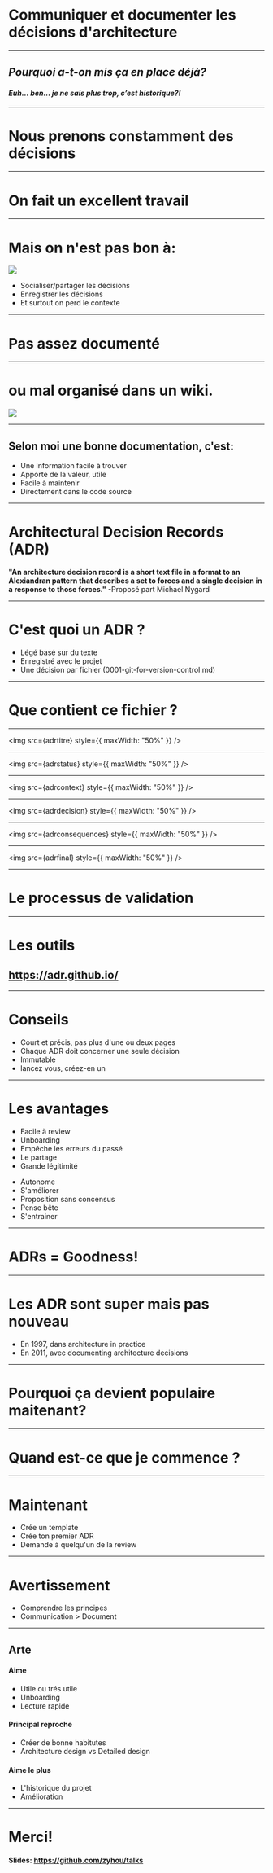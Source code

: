 


# Communiquer et documenter les décisions d'architecture

---

## _Pourquoi a-t-on mis ça en place déjà?_

#### _Euh… ben… je ne sais plus trop, c’est historique?!_

---

# Nous prenons constamment des décisions

---

# On fait un excellent travail

---

# Mais on n'est pas bon à:

<div style={{ display: "flex", alignItems: "center" }}>
    <img src={onestpasbon} />
    <ul>
        <Appear>
            <li>Socialiser/partager les décisions</li>
            <li>Enregistrer les décisions</li>
            <li>Et surtout on perd le contexte</li>
        </Appear>
    </ul>
</div>

---

# Pas assez documenté

---

# ou mal organisé dans un wiki.

<img src={uptodatedoc} />

---

## Selon moi une bonne documentation, c'est:

<ul>
    <li>Une information facile à trouver</li>
    <li>Apporte de la valeur, utile</li>
    <li>Facile à maintenir</li>
    <li>Directement dans le code source</li>
</ul>

---

# Architectural Decision Records (ADR)

__"An architecture decision record is a **short text file** in a format to an Alexiandran pattern that describes a **set to forces** and a **single decision** in a response to those forces."__ -Proposé part Michael Nygard

---

# C'est quoi un ADR ?

<ul>
    <li>Légé basé sur du texte</li>
    <li>Enregistré avec le projet</li>
    <li>Une décision par fichier (0001-git-for-version-control.md)</li>
</ul>

---

# Que contient ce fichier ?

---

<img src={adrtitre} style={{ maxWidth: "50%" }} />

---

<img src={adrstatus} style={{ maxWidth: "50%" }} />

---

<img src={adrcontext} style={{ maxWidth: "50%" }} />

---

<img src={adrdecision} style={{ maxWidth: "50%" }} />

---

<img src={adrconsequences} style={{ maxWidth: "50%" }} />

---

<img src={adrfinal} style={{ maxWidth: "50%" }} />

---

# Le processus de validation

---

# Les outils

## https://adr.github.io/

---

# Conseils

<ul>
    <li>Court et précis, pas plus d'une ou deux pages</li>
    <li>Chaque ADR doit concerner une seule décision</li>
    <li>Immutable</li>
    <li>lancez vous, créez-en un</li>
</ul>

---

# Les avantages

<div style={{ display: "flex" }}>
    <ul style={{ marginRight: "50px" }}>
        <li>Facile à review</li>
        <li>Unboarding</li>
        <li>Empêche les erreurs du passé</li>
        <li>Le partage</li>
        <li>Grande légitimité</li>
    </ul>
    <ul>
        <li>Autonome</li>
        <li>S'améliorer</li>
        <li>Proposition sans concensus</li>
        <li>Pense bête</li>
        <li>S'entrainer</li>
    </ul>
</div>

---

# ADRs = Goodness!

---

# Les ADR sont super mais pas nouveau

- En 1997, dans architecture in practice
- En 2011, avec documenting architecture decisions

---

# Pourquoi ça devient populaire maitenant?

---

# Quand est-ce que je commence ?

---

# Maintenant

- Crée un template
- Crée ton premier ADR
- Demande à quelqu'un de la review

---

# Avertissement

- Comprendre les principes
- Communication > Document

---

## Arte

<div style={{ display: "flex" }}>

<div style={{ display: "flex", flexDirection: "column" }}>

#### Aime

<ul style={{ marginRight: "50px" }}>
    <li>Utile ou trés utile</li>
    <li>Unboarding</li>
    <li>Lecture rapide</li>
</ul>

</div>

<div style={{ display: "flex", flexDirection: "column" }}>

#### Principal reproche

<ul style={{ marginRight: "50px" }}>
    <li>Créer de bonne habitutes</li>
    <li>Architecture design vs Detailed design</li>
</ul>

</div>

<div style={{ display: "flex", flexDirection: "column" }}>

#### Aime le plus

<ul style={{ marginRight: "50px" }}>
    <li>L'historique du projet</li>
    <li>Amélioration</li>
</ul>

</div>

</div>

---

# Merci!

#### Slides: https://github.com/zyhou/talks
